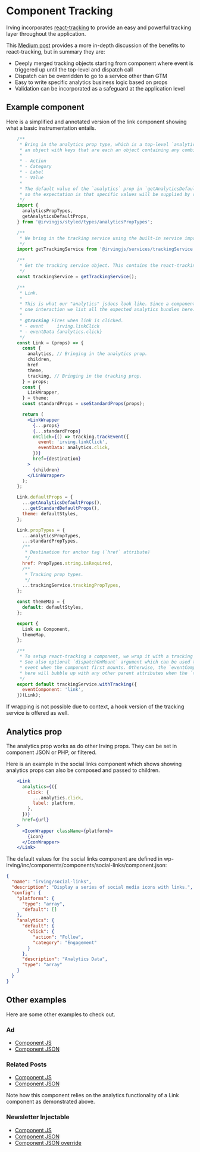 <Meta title="Components/Component Tracking" />

# Component Tracking
Irving incorporates [react-tracking](https://github.com/nytimes/react-tracking) to provide an easy and powerful tracking layer throughout the application.

This [Medium post](https://medium.com/m/global-identity?redirectUrl=https%3A%2F%2Fopen.nytimes.com%2Fintroducing-react-tracking-declarative-tracking-for-react-apps-2c76706bb79a) provides a more in-depth discussion of the benefits to react-tracking, but in summary they are:

- Deeply merged tracking objects starting from component where event is triggered up until the top-level and dispatch call
- Dispatch can be overridden to go to a service other than GTM
- Easy to write specific analytics business logic based on props
- Validation can be incorporated as a safeguard at the application level

## Example component
Here is a simplified and annotated version of the link component showing what a basic instrumentation entails.

```jsx
    /**
     * Bring in the analytics prop type, which is a top-level `analytics` key containing
     * an object with keys that are each an object containing any combination of:
     *
     * - Action
     * - Category
     * - Label
     * - Value
     *
     * The default value of the `analytics` prop in `getAnalyticsDefaultProps` is an empty object,
     * so the expectation is that specific values will be supplied by component configs.
     */
    import {
      analyticsPropTypes,
      getAnalyticsDefaultProps,
    } from '@irvingjs/styled/types/analyticsPropTypes';

    /**
     * We bring in the tracking service using the built-in service import alias.
     */
    import getTrackingService from '@irvingjs/services/trackingService';

    /**
     * Get the tracking service object. This contains the react-tracking functions we'll use.
     */
    const trackingService = getTrackingService();

    /**
     * Link.
     *
     * This is what our "analytics" jsdocs look like. Since a component may have more than
     * one interaction we list all the expected analytics bundles here.
     *
     * @tracking Fires when link is clicked.
     * - event     irving.linkClick
     * - eventData {analytics.click}
     */
    const Link = (props) => {
      const {
        analytics, // Bringing in the analytics prop.
        children,
        href
        theme,
        tracking, // Bringing in the tracking prop.
      } = props;
      const {
        LinkWrapper,
      } = theme;
      const standardProps = useStandardProps(props);

      return (
        <LinkWrapper
          {...props}
          {...standardProps}
          onClick={() => tracking.trackEvent({
            event: 'irving.linkClick',
            eventData: analytics.click,
          })}
          href={destination}
        >
          {children}
        </LinkWrapper>
      );
    };

    Link.defaultProps = {
      ...getAnalyticsDefaultProps(),
      ...getStandardDefaultProps(),
      theme: defaultStyles,
    };

    Link.propTypes = {
      ...analyticsPropTypes,
      ...standardPropTypes,
      /**
       * Destination for anchor tag (`href` attribute)
       */
      href: PropTypes.string.isRequired,
      /**
       * Tracking prop types.
       */
      ...trackingService.trackingPropTypes,
    };

    const themeMap = {
      default: defaultStyles,
    };

    export {
      Link as Component,
      themeMap,
    };

    /**
     * To setup react-tracking a component, we wrap it with a tracking function.
     * See also optional `dispatchOnMount` argument which can be used to fire an
     * event when the component first mounts. Otherwise, the `eventComponent` attribute
     * here will bubble up with any other parent attributes when the `trackEvent()` call is made.
     */
    export default trackingService.withTracking({
      eventComponent: 'link',
    })(Link);
```

If wrapping is not possible due to context, a hook version of the tracking service is offered as well.

## Analytics prop
The analytics prop works as do other Irving props. They can be set in component JSON or PHP, or filtered.

Here is an example in the social links component which shows showing analytics props can also be composed and passed to children.

```jsx
    <Link
      analytics={({
        click: {
          ...analytics.click,
          label: platform,
        },
      })}
      href={url}
    >
      <IconWrapper className={platform}>
        {icon}
      </IconWrapper>
    </Link>
```

The default values for the social links component are defined in wp-irving/inc/components/components/social-links/component.json:

```json
{
  "name": "irving/social-links",
  "description": "Display a series of social media icons with links.",
  "config": {
    "platforms": {
      "type": "array",
      "default": []
    },
    "analytics": {
      "default": {
        "click": {
          "action": "Follow",
          "category": "Engagement"
        }
      },
      "description": "Analytics Data",
      "type": "array"
    }
  }
}
```

## Other examples

Here are some other examples to check out.

### Ad

- [Component JS](https://github.com/alleyinteractive/lede/blob/production/themes/lede-common/client/irving/components/ad/index.js)
- [Component JSON](https://github.com/alleyinteractive/lede/blob/production/themes/lede-common/components/ad/component.json)

### Related Posts

- [Component JS](https://github.com/alleyinteractive/lede/blob/production/themes/lede-common/client/irving/components/relatedPost/index.js)
- [Component JSON](https://github.com/alleyinteractive/lede/blob/production/themes/lede-common/components/related-post/component.json)

Note how this component relies on the analytics functionality of a Link component as demonstrated above.

### Newsletter Injectable

- [Component JS](https://github.com/alleyinteractive/lede/blob/production/themes/lede-common/client/irving/components/newsletterInjectable/index.js)
- [Component JSON](https://github.com/alleyinteractive/lede/blob/production/themes/lede-common/components/newsletter-injectable/component.json)
- [Component JSON override](https://github.com/alleyinteractive/lede/blob/production/themes/lede-common/components/newsletter-injectable/component.json)
